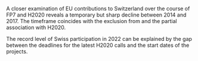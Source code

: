 A closer examination of EU contributions to Switzerland over the course of FP7 and H2020 reveals a temporary but sharp decline between 2014 and 2017. The timeframe coincides with the exclusion from and the partial association with H2020. 

The record level of Swiss participation in 2022 can be explained by the gap between the deadlines for the latest H2020 calls and the start dates of the projects.
